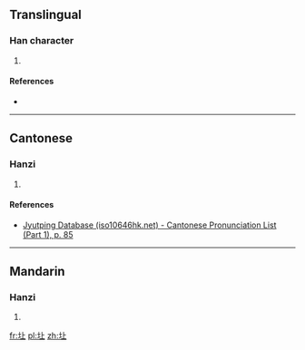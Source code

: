 ==Translingual==

===Han character===
{{Han char|rn=32|rad=土|as=03|sn=6|four=|canj=GYM|ids=⿰土上}}

# {{defn|Han|sort=土03}}

====References====
* {{Han ref|kx=0224.170|dkj=04896|dj=0459.020|hdz=10419.040|uh=5735|ud=22325}}

----

==Cantonese==

===Hanzi===
{{yue-hanzi|jyut=[[joeng6]]|y=yeung6}}

# {{defn|lang=yue|sort=土03}}

====References====
* [http://www.iso10646hk.net/jp/document/download.jsp Jyutping Database (iso10646hk.net) - Cantonese Pronunciation List (Part 1), p. 85]

----

==Mandarin==

===Hanzi===
{{cmn-hanzi|pin=[[dàng]] ([[dang4]])|wg=tang<sup>4</sup>}}

# {{defn|lang=cmn|sort=土03}}

[[fr:圵]]
[[pl:圵]]
[[zh:圵]]